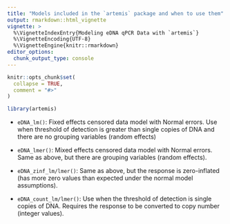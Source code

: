 ```yaml
---
title: "Models included in the `artemis` package and when to use them"
output: rmarkdown::html_vignette
vignette: >
  %\VignetteIndexEntry{Modeling eDNA qPCR Data with `artemis`}
  %\VignetteEncoding{UTF-8}
  %\VignetteEngine{knitr::rmarkdown}
editor_options: 
  chunk_output_type: console
---
```


```r
knitr::opts_chunk$set(
  collapse = TRUE,
  comment = "#>"
)
```

```r
library(artemis)
```

- `eDNA_lm()`: Fixed effects censored data model with Normal errors. Use when threshold of detection is greater than single copies of DNA and there are no grouping variables (random effects)

- `eDNA_lmer()`: Mixed effects censored data model with Normal errors. Same as above, but there are grouping variables (random effects).

- `eDNA_zinf_lm/lmer()`: Same as above, but the response is zero-inflated (has more zero values than expected under the normal model assumptions).

- `eDNA_count_lm/lmer()`: Use when the threshold of detection is single copies of DNA. Requires the response to be converted to copy number (integer values). 
